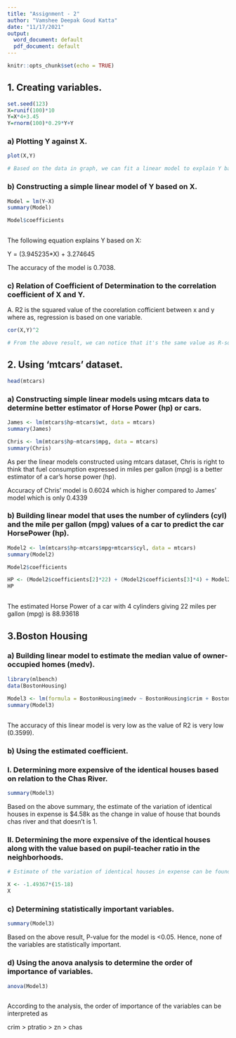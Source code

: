 ```yaml
---
title: "Assignment - 2"
author: "Vamshee Deepak Goud Katta"
date: "11/17/2021"
output:
  word_document: default
  pdf_document: default
---
```


```r
knitr::opts_chunk$set(echo = TRUE)
```

## 1. Creating variables.

```r

set.seed(123)
X=runif(100)*10
Y=X*4+3.45
Y=rnorm(100)*0.29*Y+Y

```

### a) Plotting Y against X.

```r

plot(X,Y)

# Based on the data in graph, we can fit a linear model to explain Y based on X.

```

### b) Constructing a simple linear model of Y based on X.

```r

Model = lm(Y~X)
summary(Model)

Model$coefficients
 
```

The following equation explains Y based on X:

Y = (3.945235*X) + 3.274645

The accuracy of the model is 0.7038.

### c) Relation of Coefficient of Determination to the correlation coefficient of X and Y.

 A. R2 is the squared value of the coorelation cofficient between x and y where as, regression is based on one variable.

```r

cor(X,Y)^2

# From the above result, we can notice that it's the same value as R-squared '0.7038'.

```

## 2. Using ‘mtcars’ dataset.

```r

head(mtcars) 

```

### a) Constructing simple linear models using mtcars data to determine better estimator of Horse Power (hp) or cars.

```r

James <- lm(mtcars$hp~mtcars$wt, data = mtcars)
summary(James)

Chris <- lm(mtcars$hp~mtcars$mpg, data = mtcars)
summary(Chris)

```

As per the linear models constructed using mtcars dataset, Chris is right to think that fuel consumption expressed in miles per gallon (mpg) is a better estimator of a car's horse power (hp).

Accuracy of Chris' model is 0.6024 which is higher compared to James' model which is only 0.4339

 

### b) Building linear model that uses the number of cylinders (cyl) and the mile per gallon (mpg) values of a car to predict the car HorsePower (hp).

```r

Model2 <- lm(mtcars$hp~mtcars$mpg+mtcars$cyl, data = mtcars)
summary(Model2)

Model2$coefficients

HP <- (Model2$coefficients[2]*22) + (Model2$coefficients[3]*4) + Model2$coefficients[1]
HP
 
```
The estimated Horse Power of a car with 4 cylinders giving 22 miles per gallon (mpg) is 88.93618

## 3.Boston Housing

### a) Building linear model to estimate the median value of owner-occupied homes (medv).

```r

library(mlbench)
data(BostonHousing)
 
Model3 <- lm(formula = BostonHousing$medv ~ BostonHousing$crim + BostonHousing$zn + BostonHousing$ptratio + BostonHousing$chas, data = BostonHousing)
summary(Model3)
 
```

The accuracy of this linear model is very low as the value of R2 is very low (0.3599).

### b) Using the estimated coefficient.

### I. Determining more expensive of the identical houses based on relation to the Chas River.

```r

summary(Model3)

```

Based on the above summary, the estimate of the  variation of identical houses in expense is $4.58k as the change in value of house that bounds chas river and that doesn't is 1.

### II. Determining the more expensive of the identical houses along with the value based on pupil-teacher ratio in the neighborhoods.

```r

# Estimate of the variation of identical houses in expense can be found by multiplying the estimate coefficient with the difference in pupil-teacher ratio among them.

X <- -1.49367*(15-18)
X

```

### c) Determining statistically important variables.

```r

summary(Model3)

```

Based on the above result, P-value for the model is <0.05. Hence, none of the variables are statistically important.

### d) Using the anova analysis to determine the order of importance of variables.

```r

anova(Model3)
 
```

According to the analysis, the order of importance of the variables can be interpreted as

crim > ptratio > zn > chas
